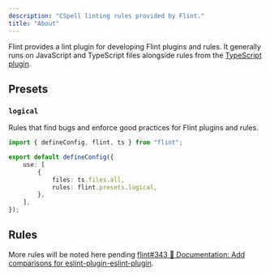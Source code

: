 ```yaml
---
description: "CSpell linting rules provided by Flint."
title: "About"
---
```




Flint provides a lint plugin for developing Flint plugins and rules.
It generally runs on JavaScript and TypeScript files alongside rules from the [TypeScript plugin](/rules/ts).

<PackageManagers type="install" pkg="@flint.fyi/plugin-flint" />

## Presets

### `logical`

Rules that find bugs and enforce good practices for Flint plugins and rules.

```ts title="flint.config.ts"
import { defineConfig, flint, ts } from "flint";

export default defineConfig({
	use: [
		{
			files: ts.files.all,
			rules: flint.presets.logical,
		},
	],
});
```

## Rules

<RulesTable implementing plugin="flint" />

More rules will be noted here pending [flint#343 📝 Documentation: Add comparisons for eslint-plugin-eslint-plugin](https://github.com/JoshuaKGoldberg/flint/issues/343).
